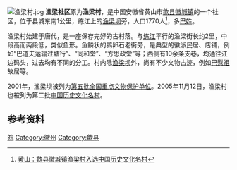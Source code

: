 [[File:渔梁村.jpg|thumb]]
'''渔梁社区'''原为'''渔梁村'''，是中国安徽省黄山市[[歙县|歙县]][[徽城镇|徽城镇]]的一个社区，位于县城东南1公里，练江上的[[渔梁坝|渔梁坝]]旁，人口1770人<ref>[http://www.ah.xinhuanet.com/news2005/2005-11/16/content_5597485.htm 黄山：歙县徽城镇渔梁村入选中国历史文化名村]{{dead link|date=2018年3月 |bot=InternetArchiveBot |fix-attempted=yes }}</ref>，多[[巴姓|巴姓]]。

渔梁村始建于唐代，是一座保存完好的古村落。与[[练江_(安徽)|练江]]平行的渔梁街长约2里，中段高而两段低，类似鱼形。鱼鳞状的鹅卵石老街旁，是典型的徽派民居、店铺，例如“巴道夫运输过塘行”、“同和堂”、“方思政堂”等；西侧有10余条支巷，均通往江边码头，过去均有不同的分工。村内除[[渔梁坝|渔梁坝]]外，尚有不少文物古迹，例如[[巴慰祖|巴慰祖]]故居等。

2001年，渔梁坝被列为[[第五批全国重点文物保护单位|第五批全国重点文物保护单位]]。2005年11月12日，渔梁村也被列为第二批[[中国历史文化名村|中国历史文化名村]]。

==参考资料==   
<div class="references-small">
<references />
</div>

{{中国历史文化名村}}

[[Category:中国历史文化名村|皖]]
[[Category:徽州|Category:徽州]]
[[Category:歙县|Category:歙县]]